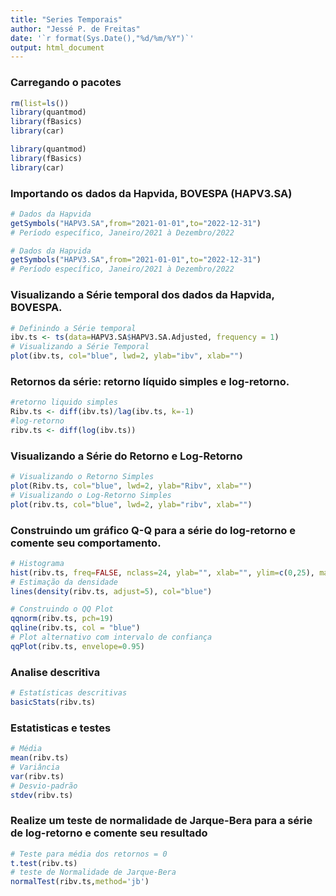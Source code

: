```yaml
---
title: "Series Temporais"
author: "Jessé P. de Freitas"
date: '`r format(Sys.Date(),"%d/%m/%Y")`'
output: html_document
---
```


### Carregando o pacotes

```r
rm(list=ls())
library(quantmod)
library(fBasics)
library(car)
```
```r
library(quantmod)
library(fBasics)
library(car)
```

### Importando os dados da Hapvida, BOVESPA (HAPV3.SA)

```r
# Dados da Hapvida
getSymbols("HAPV3.SA",from="2021-01-01",to="2022-12-31")  
# Período específico, Janeiro/2021 à Dezembro/2022
```
```r
# Dados da Hapvida
getSymbols("HAPV3.SA",from="2021-01-01",to="2022-12-31")  
# Período específico, Janeiro/2021 à Dezembro/2022
```

### Visualizando a Série temporal dos dados da Hapvida, BOVESPA.

```r
# Definindo a Série temporal
ibv.ts <- ts(data=HAPV3.SA$HAPV3.SA.Adjusted, frequency = 1) 
# Visualizando a Série Temporal
plot(ibv.ts, col="blue", lwd=2, ylab="ibv", xlab="")
```

### Retornos da série: retorno líquido simples e log-retorno.

```r
#retorno liquido simples
Ribv.ts <- diff(ibv.ts)/lag(ibv.ts, k=-1)
#log-retorno
ribv.ts <- diff(log(ibv.ts))     
```

### Visualizando a Série do Retorno e Log-Retorno

```r
# Visualizando o Retorno Simples 
plot(Ribv.ts, col="blue", lwd=2, ylab="Ribv", xlab="")
# Visualizando o Log-Retorno Simples
plot(ribv.ts, col="blue", lwd=2, ylab="ribv", xlab="")
```

### Construindo um gráfico Q-Q para a série do log-retorno e comente seu comportamento.


```r
# Histograma
hist(ribv.ts, freq=FALSE, nclass=24, ylab="", xlab="", ylim=c(0,25), main="")
# Estimação da densidade
lines(density(ribv.ts, adjust=5), col="blue") 

# Construindo o QQ Plot 
qqnorm(ribv.ts, pch=19) 
qqline(ribv.ts, col = "blue")
# Plot alternativo com intervalo de confiança
qqPlot(ribv.ts, envelope=0.95) 
```

### Analise descritiva

```r
# Estatísticas descritivas
basicStats(ribv.ts) 
```

### Estatisticas e testes
```r
# Média
mean(ribv.ts) 
# Variância
var(ribv.ts) 
# Desvio-padrão
stdev(ribv.ts) 
```

### Realize um teste de normalidade de Jarque-Bera para a série de log-retorno e comente seu resultado
```r
# Teste para média dos retornos = 0
t.test(ribv.ts)  
# teste de Normalidade de Jarque-Bera
normalTest(ribv.ts,method='jb') 
```